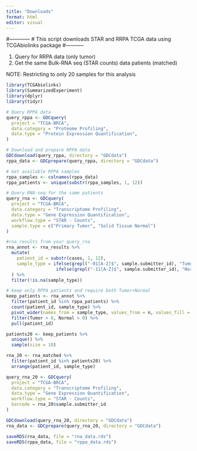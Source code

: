 ```yaml
---
title: "Downloads"
format: html
editor: visual
---
```


#------------ \# This script downloads STAR and RRPA TCGA data using TCGAbiolinks package #-----------

1.  Query for RRPA data (only tumor)
2.  Get the same Bulk-RNA seq (STAR counts) data patients (matched)

NOTE: Restricting to only 20 samples for this analysis

```r
library(TCGAbiolinks)
library(SummarizedExperiment)
library(dplyr)
library(tidyr)

# Query RPPA data
query_rppa <- GDCquery(
  project = "TCGA-BRCA",
  data.category = "Proteome Profiling",
  data.type = "Protein Expression Quantification",
)

# Download and prepare RPPA data
GDCdownload(query_rppa, directory = "GDCdata")
rppa_data <- GDCprepare(query_rppa, directory = "GDCdata")

# Get available RPPA samples
rppa_samples <- colnames(rppa_data)
rppa_patients <- unique(substr(rppa_samples, 1, 12))

# Query RNA-seq for the same patients
query_rna <- GDCquery(
  project = "TCGA-BRCA",
  data.category = "Transcriptome Profiling", 
  data.type = "Gene Expression Quantification",
  workflow.type = "STAR - Counts",
  sample.type = c("Primary Tumor", "Solid Tissue Normal")
)

#rna_results from your query_rna
rna_annot <- rna_results %>% 
  mutate(
    patient_id = substr(cases, 1, 12),
    sample_type = ifelse(grepl("-01[A-Z]$", sample.submitter_id), "Tumor",
                   ifelse(grepl("-11[A-Z]$", sample.submitter_id), "Normal", NA))
  ) %>% 
  filter(!is.na(sample_type))

# keep only RPPA patients and require both Tumor+Normal
keep_patients <- rna_annot %>% 
  filter(patient_id %in% rppa_patients) %>% 
  count(patient_id, sample_type) %>% 
  pivot_wider(names_from = sample_type, values_from = n, values_fill = 0) %>% 
  filter(Tumor > 0, Normal > 0) %>% 
  pull(patient_id)

patients20 <- keep_patients %>% 
  unique() %>% 
  sample(size = 10)

rna_20 <- rna_matched %>% 
  filter(patient_id %in% patients20) %>% 
  arrange(patient_id, sample_type)

query_rna_20 <- GDCquery(
  project = "TCGA-BRCA",
  data.category = "Transcriptome Profiling",
  data.type = "Gene Expression Quantification",
  workflow.type = "STAR - Counts",
  barcode = rna_20$sample.submitter_id
)

GDCdownload(query_rna_20, directory = "GDCdata")
rna_data <- GDCprepare(query_rna_20, directory = "GDCdata")

saveRDS(rna_data, file = "rna_data.rds")
saveRDS(rppa_data, file = "rppa_data.rds")


```
